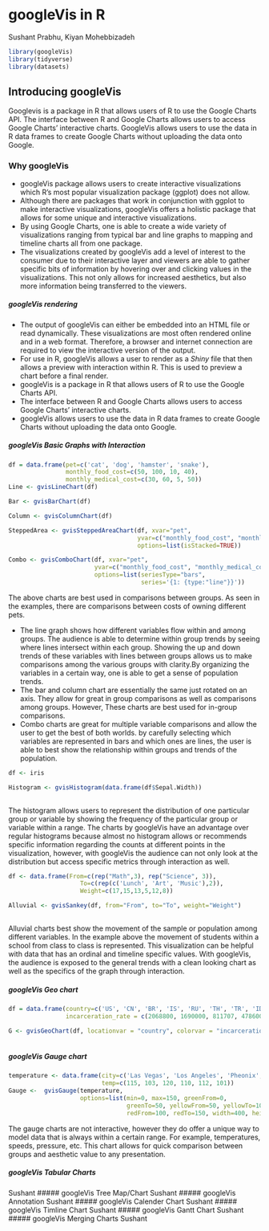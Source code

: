 # googleVis in R

Sushant Prabhu, Kiyan Mohebbizadeh

```r
library(googleVis)
library(tidyverse)
library(datasets)
```


## Introducing googleVis

Googlevis is a package in R that allows users of R to use the Google Charts API. The interface between R and Google Charts allows users to access Google Charts' interactive charts. GoogleVis allows users to use the data in R data frames to create Google Charts without uploading the data onto Google. 


### Why googleVis

- googleVis package allows users to create interactive visualizations which R's most popular visualization package (ggplot) does not allow.
- Although there are packages that work in conjunction with ggplot to make interactive visualizations, googleVis offers a holistic package that allows for some unique and interactive visualizations.
- By using Google Charts, one is able to create a wide variety of visualizations ranging from typical bar and line graphs to mapping and timeline charts all from one package. 
- The visualizations created by googleVis add a level of interest to the consumer due to their interactive layer and viewers are able to gather specific bits of information by hovering over and clicking values in the visualizations. This not only allows for increased aesthetics, but also more information being transferred to the viewers.


##### googleVis rendering

- The output of googleVis can either be embedded into an HTML file or read dynamically. These visualizations are most often rendered online and in a web format. Therefore, a browser and internet connection are required to view the interactive version of the output. 
- For use in R, googleVis allows a user to render as a *Shiny* file that then allows a preview with interaction within R. This is used to preview a chart before a final render.
- googleVis is a package in R that allows users of R to use the Google Charts API.
- The interface between R and Google Charts allows users to access Google Charts' interactive charts.
- googleVis allows users to use the data in R data frames to create Google Charts without uploading the data onto Google. 


##### googleVis Basic Graphs with Interaction
```r
df = data.frame(pet=c('cat', 'dog', 'hamster', 'snake'),
                monthly_food_cost=c(50, 100, 10, 40),
                monthly_medical_cost=c(30, 60, 5, 50))
Line <- gvisLineChart(df)

Bar <- gvisBarChart(df)

Column <- gvisColumnChart(df)

SteppedArea <- gvisSteppedAreaChart(df, xvar="pet", 
                                    yvar=c("monthly_food_cost", "monthly_medical_cost"),
                                    options=list(isStacked=TRUE))

Combo <- gvisComboChart(df, xvar="pet",
                        yvar=c("monthly_food_cost", "monthly_medical_cost"),
                        options=list(seriesType="bars",
                                     series='{1: {type:"line"}}'))
```

The above charts are best used in comparisons between groups. As seen in the examples, there are comparisons between costs of owning different pets.

- The line graph shows how different variables flow within and among groups. The audience is able to determine within group trends by seeing where lines intersect within each group. Showing the up and down trends of these variables with lines between groups allows us to make comparisons among the various groups with clarity.By organizing the variables in a certain way, one is able to get a sense of population trends.
- The bar and column chart are essentially the same just rotated on an axis. They allow for great in group comparisons as well as comparisons among groups. However, These charts are best used for in-group comparisons.
- Combo charts are great for multiple variable comparisons and allow the user to get the best of both worlds. by carefully selecting which variables are represented in bars and which ones are lines, the user is able to best show the relationship within groups and trends of the population.

```r
df <- iris

Histogram <- gvisHistogram(data.frame(df$Sepal.Width))
              
```

The histogram allows users to represent the distribution of one particular group or variable by showing the frequency of the particular group or variable within a range. The charts by googleVis have an advantage over regular histograms because almost no histogram allows or recommends specific information regarding the counts at different points in the visualization, however, with googleVis the audience can not only look at the distribution but access specific metrics through interaction as well.

```r
df <- data.frame(From=c(rep("Math",3), rep("Science", 3)),
                    To=c(rep(c('Lunch', 'Art', 'Music'),2)),
                    Weight=c(17,15,13,5,12,8))

Alluvial <- gvisSankey(df, from="From", to="To", weight="Weight")
              
```

Alluvial charts best show the movement of the sample or population among different variables. In the example above the movement of students within a school from class to class is represented. This visualization can be helpful with data that has an ordinal and timeline specific values. With googleVis, the audience is exposed to the general trends with a clean looking chart as well as the specifics of the graph through interaction.

##### googleVis Geo chart

```r
df = data.frame(country=c('US', 'CN', 'BR', 'IS', 'RU', 'TH', 'TR', 'ID', 'MX', 'IR' ),
                incarceration_rate = c(2068800, 1690000, 811707, 478600, 471490, 309282, 291198, 266259, 220866, 189000))

G <- gvisGeoChart(df, locationvar = "country", colorvar = "incarceration_rate")
              
```

##### googleVis Gauge chart

```r
temperature <- data.frame(city=c('Las Vegas', 'Los Angeles', 'Pheonix', 'Dallas', 'Houston', 'Miami'),
                          temp=c(115, 103, 120, 110, 112, 101))
Gauge <-  gvisGauge(temperature, 
                    options=list(min=0, max=150, greenFrom=0,
                                 greenTo=50, yellowFrom=50, yellowTo=100,
                                 redFrom=100, redTo=150, width=400, height=300))

```

The gauge charts are not interactive, however they do offer a unique way to model data that is always within a certain range. For example, temperatures, speeds, pressure, etc. This chart allows for quick comparison between groups and aesthetic value to any presentation.

##### googleVis Tabular Charts
Sushant
##### googleVis Tree Map/Chart
Sushant
##### googleVis Annotation
Sushant
##### googleVis Calender Chart
Sushant
##### googleVis Timline Chart
Sushant
##### googleVis Gantt Chart
Sushant
##### googleVis Merging Charts
Sushant
